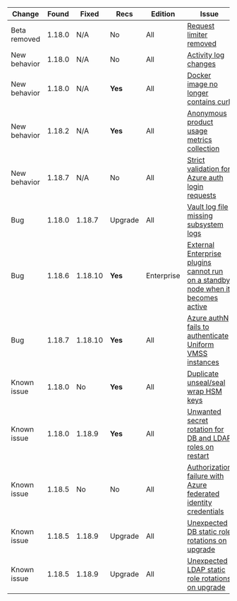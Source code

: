 Change       | Found  | Fixed   | Recs    | Edition    | Issue
------------ | ------ |-------- | ------- | ---------- | -----
Beta removed | 1.18.0 | N/A     | No      | All        | [Request limiter removed](/vault/docs/v1.18.x/updates/important-changes#request-limiter-configuration-removal)
New behavior | 1.18.0 | N/A     | No      | All        | [Activity log changes](/vault/docs/v1.18.x/updates/important-changes#default-activity-log-querying-period)
New behavior | 1.18.0 | N/A     | **Yes** | All        | [Docker image no longer contains curl](/vault/docs/v1.18.x/updates/important-changes#docker-image-no-longer-contains-curl)
New behavior | 1.18.2 | N/A     | **Yes** | All        | [Anonymous product usage metrics collection](/vault/docs/v1.18.x/updates/important-changes#product-usage-reporting)
New behavior | 1.18.7 | N/A     | No      | All        | [Strict validation for Azure auth login requests](/vault/docs/v1.18.x/updates/important-changes#azure-auth-plugin-requires-resource_group_name-vm_name-and-vmss_name-to-match-the-jwt-claims-on-login)
Bug          | 1.18.0 | 1.18.7  | Upgrade | All        | [Vault log file missing subsystem logs](/vault/docs/v1.18.x/updates/important-changes#vault-log-file-missing-subsystem-logs)
Bug          | 1.18.6 | 1.18.10 | **Yes** | Enterprise | [External Enterprise plugins cannot run on a standby node when it becomes active](/vault/docs/v1.18.x/updates/important-changes#external-ent-plugins)
Bug          | 1.18.7 | 1.18.10 | **Yes** | All        | [Azure authN fails to authenticate Uniform VMSS instances](/vault/docs/v1.18.x/updates/important-changes#azure-auth-fails-to-authenticate-uniform-vmss-instances)
Known issue  | 1.18.0 | No      | **Yes** | All        | [Duplicate unseal/seal wrap HSM keys](/vault/docs/v1.18.x/updates/important-changes#seal-seal-wrapped-duplicate-hsm-keys)
Known issue  | 1.18.0 | 1.18.9  | **Yes** | All        | [Unwanted secret rotation for DB and LDAP roles on restart](/vault/docs/v1.18.x/updates/important-changes#database-and-ldap-secrets-engine-unwanted-secret-rotation-on-backend-restart)
Known issue  | 1.18.5 | No      | No      | All        | [Authorization failure with Azure federated identity credentials](/vault/docs/v1.18.x/updates/important-changes#authorization-failures-using-azure-federated-identity-credentials)
Known issue  | 1.18.5 | 1.18.9  | Upgrade | All        | [Unexpected DB static role rotations on upgrade](/vault/docs/v1.18.x/updates/important-changes#database-static-role-rotations-on-upgrade)
Known issue  | 1.18.5 | 1.18.9  | Upgrade | All        | [Unexpected LDAP static role rotations on upgrade](/vault/docs/v1.18.x/updates/important-changes#ldap-static-role-rotations-on-upgrade)